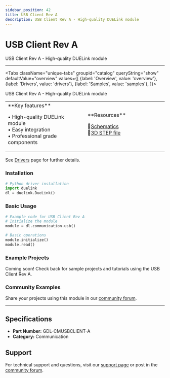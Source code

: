 ```yaml
---
sidebar_position: 42
title: USB Client Rev A
description: USB Client Rev A - High-quality DUELink module
---
```



# USB Client Rev A

<ProductImageSelector 
  partNumber="cmusbclient-a"
  productName="USB Client Rev A"
/>

USB Client Rev A - High-quality DUELink module

---

<Tabs className="unique-tabs" groupid="catalog" queryString="show" defaultValue="overview"
  values={[
    {label: 'Overview', value: 'overview'},
    {label: 'Drivers', value: 'drivers'},
    {label: 'Samples', value: 'samples'},
  ]}>

<TabItem value="overview">

USB Client Rev A - High-quality DUELink module

<table><td width='50%'>
**Key features**

• High-quality DUELink module<br/>
• Easy integration<br/>
• Professional grade components<br/>

</td><td width='50%'>
**Resources**
 
📄[Schematics](/static/sch/cmusbclient-a.pdf)<br/>
🔩[3D STEP file](/static/3d/CMUSBCLIENT-A.step)<br/>

</td></table>

</TabItem>

<TabItem value="drivers">

See [Drivers](../../engine/drivers) page for further details.

### Installation

```python
# Python driver installation
import duelink
dl = duelink.DueLink()
```

### Basic Usage

```python
# Example code for USB Client Rev A
# Initialize the module
module = dl.communication.usb()

# Basic operations
module.initialize()
module.read()
```

</TabItem>

<TabItem value="samples">

### Example Projects

Coming soon! Check back for sample projects and tutorials using the USB Client Rev A.

### Community Examples

Share your projects using this module in our [community forum](https://forums.ghielectronics.com).

</TabItem>

</Tabs>

---

## Specifications

- **Part Number:** GDL-CMUSBCLIENT-A
- **Category:** Communication

## Support

For technical support and questions, visit our [support page](../../support) or post in the [community forum](https://forums.ghielectronics.com).
